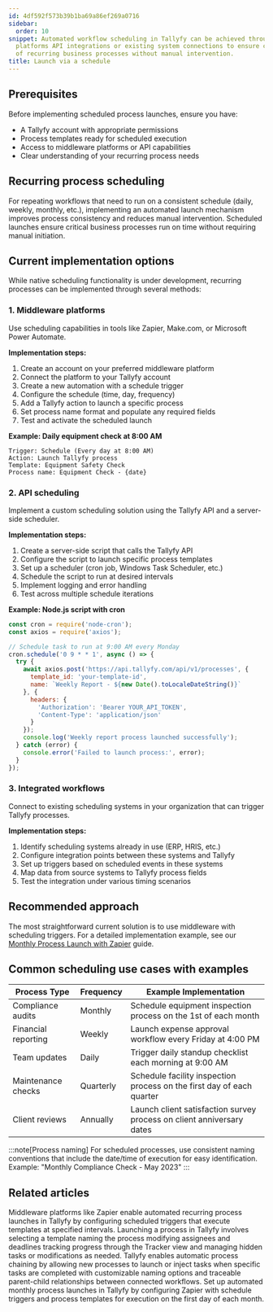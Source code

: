 ```yaml
---
id: 4df592f573b39b1ba69a86ef269a0716
sidebar:
  order: 10
snippet: Automated workflow scheduling in Tallyfy can be achieved through middleware
  platforms API integrations or existing system connections to ensure consistent execution
  of recurring business processes without manual intervention.
title: Launch via a schedule
---
```


## Prerequisites

Before implementing scheduled process launches, ensure you have:
- A Tallyfy account with appropriate permissions
- Process templates ready for scheduled execution
- Access to middleware platforms or API capabilities
- Clear understanding of your recurring process needs

## Recurring process scheduling

For repeating workflows that need to run on a consistent schedule (daily, weekly, monthly, etc.), implementing an automated launch mechanism improves process consistency and reduces manual intervention. Scheduled launches ensure critical business processes run on time without requiring manual initiation.

## Current implementation options

While native scheduling functionality is under development, recurring processes can be implemented through several methods:

### 1. Middleware platforms

Use scheduling capabilities in tools like Zapier, Make.com, or Microsoft Power Automate.

**Implementation steps:**
1. Create an account on your preferred middleware platform
2. Connect the platform to your Tallyfy account
3. Create a new automation with a schedule trigger
4. Configure the schedule (time, day, frequency)
5. Add a Tallyfy action to launch a specific process
6. Set process name format and populate any required fields
7. Test and activate the scheduled launch

**Example: Daily equipment check at 8:00 AM**
```
Trigger: Schedule (Every day at 8:00 AM)
Action: Launch Tallyfy process
Template: Equipment Safety Check
Process name: Equipment Check - {date}
```

### 2. API scheduling

Implement a custom scheduling solution using the Tallyfy API and a server-side scheduler.

**Implementation steps:**
1. Create a server-side script that calls the Tallyfy API
2. Configure the script to launch specific process templates
3. Set up a scheduler (cron job, Windows Task Scheduler, etc.)
4. Schedule the script to run at desired intervals
5. Implement logging and error handling
6. Test across multiple schedule iterations

**Example: Node.js script with cron**
```javascript
const cron = require('node-cron');
const axios = require('axios');

// Schedule task to run at 9:00 AM every Monday
cron.schedule('0 9 * * 1', async () => {
  try {
    await axios.post('https://api.tallyfy.com/api/v1/processes', {
      template_id: 'your-template-id',
      name: `Weekly Report - ${new Date().toLocaleDateString()}`
    }, {
      headers: {
        'Authorization': 'Bearer YOUR_API_TOKEN',
        'Content-Type': 'application/json'
      }
    });
    console.log('Weekly report process launched successfully');
  } catch (error) {
    console.error('Failed to launch process:', error);
  }
});
```

### 3. Integrated workflows

Connect to existing scheduling systems in your organization that can trigger Tallyfy processes.

**Implementation steps:**
1. Identify scheduling systems already in use (ERP, HRIS, etc.)
2. Configure integration points between these systems and Tallyfy
3. Set up triggers based on scheduled events in these systems
4. Map data from source systems to Tallyfy process fields
5. Test the integration under various timing scenarios

## Recommended approach

The most straightforward current solution is to use middleware with scheduling triggers. For a detailed implementation example, see our [Monthly Process Launch with Zapier](/products/pro/integrations/middleware/zapier/how-to-automate-monthly-process-launch-with-zapier/) guide.

## Common scheduling use cases with examples

| Process Type | Frequency | Example Implementation |
|--------------|-----------|------------------------|
| Compliance audits | Monthly | Schedule equipment inspection process on the 1st of each month |
| Financial reporting | Weekly | Launch expense approval workflow every Friday at 4:00 PM |
| Team updates | Daily | Trigger daily standup checklist each morning at 9:00 AM |
| Maintenance checks | Quarterly | Schedule facility inspection process on the first day of each quarter |
| Client reviews | Annually | Launch client satisfaction survey process on client anniversary dates |

:::note[Process naming]
For scheduled processes, use consistent naming conventions that include the date/time of execution for easy identification. Example: "Monthly Compliance Check - May 2023"
:::


## Related articles
<CardGrid>
<LinkTitleCard header="<b>Launching > Automatically schedule a process</b>" href="/products/pro/launching/how-can-i-schedule-a-process-in-tallyfy-using-middleware/" > Middleware platforms like Zapier enable automated recurring process launches in Tallyfy by configuring scheduled triggers that execute templates at specified intervals. </LinkTitleCard>
<LinkTitleCard header="<b>Launching > Launch manually</b>" href="/products/pro/launching/how-can-i-launch-a-process-in-tallyfy/" > Launching a process in Tallyfy involves selecting a template naming the process modifying assignees and deadlines tracking progress through the Tracker view and managing hidden tasks or modifications as needed. </LinkTitleCard>
<LinkTitleCard header="<b>Launching > Launch another process when a task is completed</b>" href="/products/pro/launching/launch-process-when-task-is-completed/" > Tallyfy enables automatic process chaining by allowing new processes to launch or inject tasks when specific tasks are completed with customizable naming options and traceable parent-child relationships between connected workflows. </LinkTitleCard>
<LinkTitleCard header="<b>Zapier > Automate monthly process launch with Zapier</b>" href="/products/pro/integrations/middleware/zapier/how-to-automate-monthly-process-launch-with-zapier/" > Set up automated monthly process launches in Tallyfy by configuring Zapier with schedule triggers and process templates for execution on the first day of each month. </LinkTitleCard>
</CardGrid>